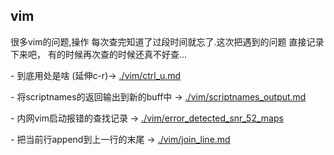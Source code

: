 == vim == 

很多vim的问题,操作 每次查完知道了过段时间就忘了.这次把遇到的问题 直接记录下来吧，
有的时候再次查的时候还真不好查...

- <C-U>到底用处是啥 (延伸c-r)-> [[./vim/ctrl_u.md]]

- 将scriptnames的返回输出到新的buff中 -> [[./vim/scriptnames_output.md]]

- 内网vim启动报错的查找记录 -> [[./vim/error_detected_snr_52_maps]]

- 把当前行append到上一行的末尾 -> [[./vim/join_line.md]]
